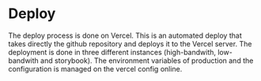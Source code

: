 
<Meta title="Docs/Deploy" />

# Deploy

The deploy process is done on Vercel. This is an automated deploy that takes directly the github repository and deploys it to the Vercel server.
The deployment is done in three different instances (high-bandwith, low-bandwith and storybook).
The environment variables of production and the configuration is managed on the vercel config online.
